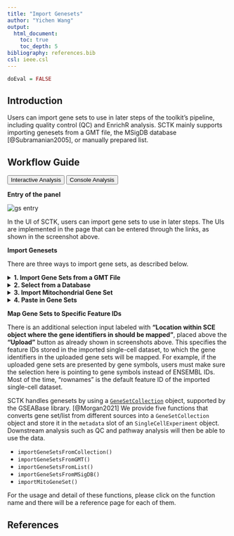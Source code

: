 ```yaml
---
title: "Import Genesets"
author: "Yichen Wang"
output:
  html_document:
    toc: true
    toc_depth: 5
bibliography: references.bib
csl: ieee.csl
---
```


```r
doEval = FALSE
```

````{=html}
<head>
<meta name="viewport" content="width=device-width, initial-scale=1">
</head>
<body>
````

## Introduction

Users can import gene sets to use in later steps of the toolkit's pipeline, including quality control (QC) and EnrichR analysis. SCTK mainly supports importing genesets from a GMT file, the MSigDB database [@Subramanian2005], or manually prepared list.  

## Workflow Guide

````{=html}
<div class="tab">
  <button class="tablinks" onclick="openTab(event, 'interactive')" id="ia-button">Interactive Analysis</button>
  <button class="tablinks" onclick="openTab(event, 'console')" id="console-button">Console Analysis</button>
</div>

<div id="interactive" class="tabcontent">
````

**Entry of the panel**

![gs entry](ui_screenshots/import/import_ui_gs_entry.png)\

In the UI of SCTK, users can import gene sets to use in later steps. The UIs are implemented in the page that can be entered through the links, as shown in the screenshot above.  

**Import Genesets**

There are three ways to import gene sets, as described below.  

````{=html}
<details>
  <summary><b>1. Import Gene Sets from a GMT File</b></summary>
````  

The first option is to upload the GMT file detailing a gene set. For this option, users must provide a GMT file through the file input **"Choose GMT File"**; a text collection name at **"Collection Name"**. If the collection name entered already exists in current session, the gene set from the GMT file will be added to that collection. Otherwise, a new collection with the given name will be created. Finally, users must click **"Upload"** to finish the procedure.  

![gmt](ui_screenshots/import/import_ui_gs_gmt.png)\

````{=html}
</details>
<details>
  <summary><b>2. Select from a Database</b></summary>
````

SCTK also has a database of gene sets that users can choose from. For this option, the user must simply select the gene sets they would like to upload and click **"Upload"**. A brief description of each gene set is provided in the checklist.  

![db](ui_screenshots/import/import_ui_gs_db.png)\

````{=html}
</details>
<details>
  <summary><b>3. Import Mitochondrial Gene Set</b></summary>
````

SCTK has built-in curated mitochondrial gene sets for human and mouse, and these gene sets can be used in quality control (QC) to filter out the potentially apoptotic or lysing cells. Users have to choose the **Species** that matches to the uploaded dataset. Users also need to have the prior knowledge of the **ID Type** used to identify the features in the dataset. SCTK supports using gene symbols, Entrez IDs, Ensembl IDs and Ensembl transcript IDs. Users need to choose the one that matches to the dataset.  

![mt](ui_screenshots/import/import_ui_gs_mt.png)\

````{=html}
</details>
<details>
  <summary><b>4. Paste in Gene Sets</b></summary>
````

Users also have the option to paste their gene set into a text box. In order to do so, the user must paste their gene set into the provided text box and then provide a collection name to create a new collection. If there are already gene sets imported, the user can choose an existing collection to add their pasted gene set into. Then the user must click "Upload."

![paste](ui_screenshots/import/import_ui_gs_paste.png)\

````{=html}
</details>
````

**Map Gene Sets to Specific Feature IDs**

There is an additional selection input labeled with **"Location within SCE object where the gene identifiers in should be mapped"**, placed above the **"Upload"** button as already shown in screenshots above. This specifies the feature IDs stored in the imported single-cell dataset, to which the gene identifiers in the uploaded gene sets will be mapped. For example, if the uploaded gene sets are presented by gene symbols, users must make sure the selection here is pointing to gene symbols instead of ENSEMBL IDs. Most of the time, "rownames" is the default feature ID of the imported single-cell dataset.  

````{=html}
</div>

<div id="console" class="tabcontent">
````

SCTK handles genesets by using a [`GeneSetCollection`](https://rdrr.io/bioc/GSEABase/man/GeneSetCollection-class.html) object, supported by the GSEABase library. [@Morgan2021] We provide five functions that converts gene set/list from different sources into a `GeneSetCollection` object and store it in the `metadata` slot of an `SingleCellExperiment` object. Downstream analysis such as QC and pathway analysis will then be able to use the data.  

- `importGeneSetsFromCollection()`
- `importGeneSetsFromGMT()`
- `importGeneSetsFromList()`
- `importGeneSetsFromMSigDB()`
- `importMitoGeneSet()`

For the usage and detail of these functions, please click on the function name and there will be a reference page for each of them.  

````{=html} 
</div>
<script>
document.getElementById("ia-button").click();
</script>
</body>
````

## References
